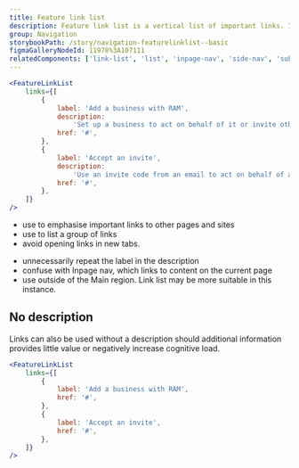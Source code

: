 ```yaml
---
title: Feature link list
description: Feature link list is a vertical list of important links. It adds prominence and additional information to help users find and understand important navigation items.
group: Navigation
storybookPath: /story/navigation-featurelinklist--basic
figmaGalleryNodeId: 11978%3A107111
relatedComponents: ['link-list', 'list', 'inpage-nav', 'side-nav', 'sub-nav']
---
```


```jsx live
<FeatureLinkList
	links={[
		{
			label: 'Add a business with RAM',
			description:
				'Set up a business to act on behalf of it or invite others to. You can do this if you are responsible for this business in Relationship Authorisation Manager (RAM).',
			href: '#',
		},
		{
			label: 'Accept an invite',
			description:
				'Use an invite code from an email to act on behalf of a business.',
			href: '#',
		},
	]}
/>
```

<DoHeading />

- use to emphasise important links to other pages and sites
- use to list a group of links
- avoid opening links in new tabs.

<DontHeading />

- unnecessarily repeat the label in the description
- confuse with Inpage nav, which links to content on the current page
- use outside of the Main region. Link list may be more suitable in this instance.

## No description

Links can also be used without a description should additional information provides little value or negatively increase cognitive load.

```jsx live
<FeatureLinkList
	links={[
		{
			label: 'Add a business with RAM',
			href: '#',
		},
		{
			label: 'Accept an invite',
			href: '#',
		},
	]}
/>
```
